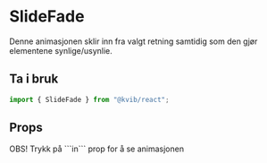 
<Meta of={SlideFadeStories} />

# SlideFade

Denne animasjonen sklir inn fra valgt retning samtidig som den gjør elementene synlige/usynlie.

## Ta i bruk

```jsx
import { SlideFade } from "@kvib/react";
```

## Props

  <Alert status="info">
    <AlertIcon />
    <AlertTitle>OBS!</AlertTitle>
    <AlertDescription>Trykk på ```in``` prop for å se animasjonen</AlertDescription>
  </Alert>

<Canvas of={SlideFadeStories.Preview} />
<Controls of={SlideFadeStories.Preview} />
